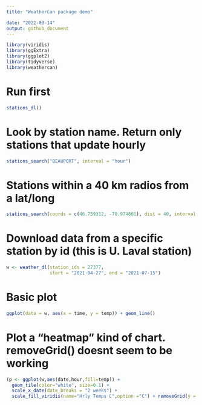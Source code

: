 ```yaml
---
title: "WeatherCan package demo"

date: "2022-08-14"
output: github_document
---
```


```r
library(viridis)
library(ggExtra)
library(ggplot2)
library(tidyverse)
library(weathercan)
```

# Run first

```r

stations_dl()
```

# Look by station name. Return only stations that update hourly
```r
stations_search("BEAUPORT", interval = "hour")
```

# Stations within a 40 km radios from a lat/long
```r
stations_search(coords = c(46.759312, -70.974861), dist = 40, interval = "hour")
```

# Download data from a specific station by id (this is U. Laval station)
```r
w <- weather_dl(station_ids = 27377,
                start = "2021-04-27", end = "2021-07-15")
```


# Basic plot
```r
ggplot(data = w, aes(x = time, y = temp)) + geom_line()
```

# Plot a "heatmap" kind of chart. removeGrid() doesnt seem to be working
```r

(p <- ggplot(w,aes(date,hour,fill=temp)) +
  geom_tile(color="white", size=0.1) + 
  scale_x_date(date_breaks = "2 weeks") +
  scale_fill_viridis(name="Hrly Temps C",option ="C") + removeGrid(y = T)) 
```

